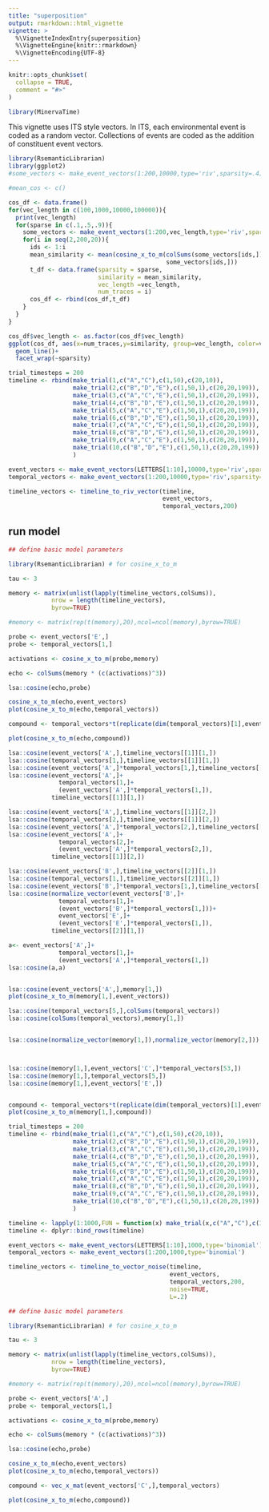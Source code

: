 ```yaml
---
title: "superposition"
output: rmarkdown::html_vignette
vignette: >
  %\VignetteIndexEntry{superposition}
  %\VignetteEngine{knitr::rmarkdown}
  %\VignetteEncoding{UTF-8}
---
```


```r
knitr::opts_chunk$set(
  collapse = TRUE,
  comment = "#>"
)
```

```r
library(MinervaTime)
```

This vignette uses ITS style vectors. In ITS, each environmental event is coded as a random vector. Collections of events are coded as the addition of constituent event vectors. 

```r
library(RsemanticLibrarian)
library(ggplot2)
#some_vectors <- make_event_vectors(1:200,10000,type='riv',sparsity=.4)

#mean_cos <- c()

cos_df <- data.frame()
for(vec_length in c(100,1000,10000,100000)){
  print(vec_length)
  for(sparse in c(.1,.5,.9)){
    some_vectors <- make_event_vectors(1:200,vec_length,type='riv',sparsity=sparse)
    for(i in seq(2,200,20)){
      ids <- 1:i
      mean_similarity <- mean(cosine_x_to_m(colSums(some_vectors[ids,]),
                                            some_vectors[ids,]))
      t_df <- data.frame(sparsity = sparse,
                         similarity = mean_similarity,
                         vec_length =vec_length,
                         num_traces = i)
      cos_df <- rbind(cos_df,t_df)
    }
  }
}

cos_df$vec_length <- as.factor(cos_df$vec_length)
ggplot(cos_df, aes(x=num_traces,y=similarity, group=vec_length, color=vec_length))+
  geom_line()+
  facet_wrap(~sparsity)

```


```r

trial_timesteps = 200
timeline <- rbind(make_trial(1,c("A","C"),c(1,50),c(20,10)),
                  make_trial(2,c("B","D","E"),c(1,50,1),c(20,20,199)),
                  make_trial(3,c("A","C","E"),c(1,50,1),c(20,20,199)),
                  make_trial(4,c("B","D","E"),c(1,50,1),c(20,20,199)),
                  make_trial(5,c("A","C","E"),c(1,50,1),c(20,20,199)),
                  make_trial(6,c("B","D","E"),c(1,50,1),c(20,20,199)),
                  make_trial(7,c("A","C","E"),c(1,50,1),c(20,20,199)),
                  make_trial(8,c("B","D","E"),c(1,50,1),c(20,20,199)),
                  make_trial(9,c("A","C","E"),c(1,50,1),c(20,20,199)),
                  make_trial(10,c("B","D","E"),c(1,50,1),c(20,20,199))
                  )

event_vectors <- make_event_vectors(LETTERS[1:10],10000,type='riv',sparsity=.4)
temporal_vectors <- make_event_vectors(1:200,10000,type='riv',sparsity=.4)

timeline_vectors <- timeline_to_riv_vector(timeline,
                                           event_vectors,
                                           temporal_vectors,200)

```

## run model

```r

## define basic model parameters

library(RsemanticLibrarian) # for cosine_x_to_m

tau <- 3

memory <- matrix(unlist(lapply(timeline_vectors,colSums)),
            nrow = length(timeline_vectors),
            byrow=TRUE)

#memory <- matrix(rep(t(memory),20),ncol=ncol(memory),byrow=TRUE)

probe <- event_vectors['E',]
probe <- temporal_vectors[1,]

activations <- cosine_x_to_m(probe,memory)

echo <- colSums(memory * (c(activations)^3)) 

lsa::cosine(echo,probe)

cosine_x_to_m(echo,event_vectors)
plot(cosine_x_to_m(echo,temporal_vectors))

compound <- temporal_vectors*t(replicate(dim(temporal_vectors)[1],event_vectors['A',]))

plot(cosine_x_to_m(echo,compound))

lsa::cosine(event_vectors['A',],timeline_vectors[[1]][1,])
lsa::cosine(temporal_vectors[1,],timeline_vectors[[1]][1,])
lsa::cosine(event_vectors['A',]*temporal_vectors[1,],timeline_vectors[[1]][1,])
lsa::cosine(event_vectors['A',]+
              temporal_vectors[1,]+
              (event_vectors['A',]*temporal_vectors[1,]),
            timeline_vectors[[1]][1,])

lsa::cosine(event_vectors['A',],timeline_vectors[[1]][2,])
lsa::cosine(temporal_vectors[2,],timeline_vectors[[1]][2,])
lsa::cosine(event_vectors['A',]*temporal_vectors[2,],timeline_vectors[[1]][2,])
lsa::cosine(event_vectors['A',]+
              temporal_vectors[2,]+
              (event_vectors['A',]*temporal_vectors[2,]),
            timeline_vectors[[1]][2,])

lsa::cosine(event_vectors['B',],timeline_vectors[[2]][1,])
lsa::cosine(temporal_vectors[1,],timeline_vectors[[2]][1,])
lsa::cosine(event_vectors['B',]*temporal_vectors[1,],timeline_vectors[[2]][1,])
lsa::cosine(normalize_vector(event_vectors['B',]+
              temporal_vectors[1,]+
              (event_vectors['B',]*temporal_vectors[1,]))+
              event_vectors['E',]+
              (event_vectors['E',]*temporal_vectors[1,]),
            timeline_vectors[[2]][1,])

a<- event_vectors['A',]+
              temporal_vectors[1,]+
              (event_vectors['A',]*temporal_vectors[1,])
lsa::cosine(a,a)


lsa::cosine(event_vectors['A',],memory[1,])
plot(cosine_x_to_m(memory[1,],event_vectors))

lsa::cosine(temporal_vectors[5,],colSums(temporal_vectors))
lsa::cosine(colSums(temporal_vectors),memory[1,])


lsa::cosine(normalize_vector(memory[1,]),normalize_vector(memory[2,]))



lsa::cosine(memory[1,],event_vectors['C',]*temporal_vectors[53,])
lsa::cosine(memory[1,],temporal_vectors[5,])
lsa::cosine(memory[1,],event_vectors['E',])


compound <- temporal_vectors*t(replicate(dim(temporal_vectors)[1],event_vectors['A',]))
plot(cosine_x_to_m(memory[1,],compound))

```

```r

trial_timesteps = 200
timeline <- rbind(make_trial(1,c("A","C"),c(1,50),c(20,10)),
                  make_trial(2,c("B","D","E"),c(1,50,1),c(20,20,199)),
                  make_trial(3,c("A","C","E"),c(1,50,1),c(20,20,199)),
                  make_trial(4,c("B","D","E"),c(1,50,1),c(20,20,199)),
                  make_trial(5,c("A","C","E"),c(1,50,1),c(20,20,199)),
                  make_trial(6,c("B","D","E"),c(1,50,1),c(20,20,199)),
                  make_trial(7,c("A","C","E"),c(1,50,1),c(20,20,199)),
                  make_trial(8,c("B","D","E"),c(1,50,1),c(20,20,199)),
                  make_trial(9,c("A","C","E"),c(1,50,1),c(20,20,199)),
                  make_trial(10,c("B","D","E"),c(1,50,1),c(20,20,199))
                  )

timeline <- lapply(1:1000,FUN = function(x) make_trial(x,c("A","C"),c(1,50),c(40,40)))
timeline <- dplyr::bind_rows(timeline)

event_vectors <- make_event_vectors(LETTERS[1:10],1000,type='binomial')
temporal_vectors <- make_event_vectors(1:200,1000,type='binomial')

timeline_vectors <- timeline_to_vector_noise(timeline,
                                             event_vectors,
                                             temporal_vectors,200,
                                             noise=TRUE,
                                             L=.2)

```

```r

## define basic model parameters

library(RsemanticLibrarian) # for cosine_x_to_m

tau <- 3

memory <- matrix(unlist(lapply(timeline_vectors,colSums)),
            nrow = length(timeline_vectors),
            byrow=TRUE)

#memory <- matrix(rep(t(memory),20),ncol=ncol(memory),byrow=TRUE)

probe <- event_vectors['A',]
probe <- temporal_vectors[1,]

activations <- cosine_x_to_m(probe,memory)

echo <- colSums(memory * (c(activations)^3)) 

lsa::cosine(echo,probe)

cosine_x_to_m(echo,event_vectors)
plot(cosine_x_to_m(echo,temporal_vectors))

compound <- vec_x_mat(event_vectors['C',],temporal_vectors)

plot(cosine_x_to_m(echo,compound))


```



